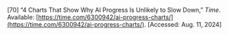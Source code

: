 \[70\]	“4 Charts That Show Why AI Progress Is Unlikely to Slow Down,” *Time*. Available: [https://time.com/6300942/ai-progress-charts/](https://time.com/6300942/ai-progress-charts/). \[Accessed: Aug. 11, 2024\]